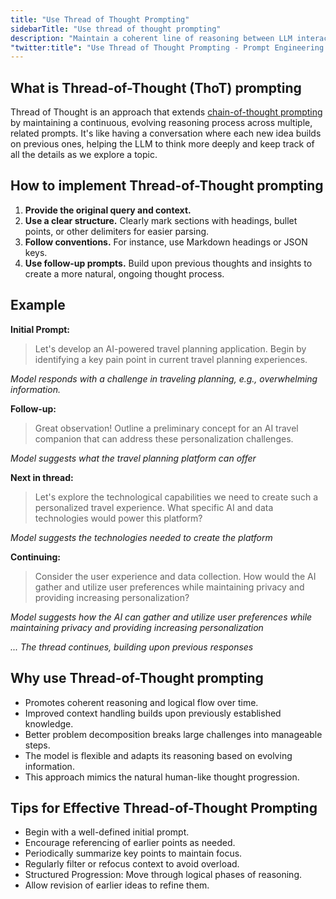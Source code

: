 ```yaml
---
title: "Use Thread of Thought Prompting"
sidebarTitle: "Use thread of thought prompting"
description: "Maintain a coherent line of reasoning between LLM interactions by building on previous ideas. "
"twitter:title": "Use Thread of Thought Prompting - Prompt Engineering Techniques"
---
```



## What is Thread-of-Thought (ThoT) prompting

Thread of Thought is an approach that extends [chain-of-thought prompting](use-chain-of-thought-prompting) by maintaining a continuous, evolving reasoning process across multiple, related prompts.
It's like having a conversation where each new idea builds on previous ones, helping the LLM to think more deeply and keep track of all the details as we explore a topic.

## How to implement Thread-of-Thought prompting

1. **Provide the original query and context.**
2. **Use a clear structure.** Clearly mark sections with headings, bullet points, or other delimiters for easier parsing.
3. **Follow conventions.** For instance, use Markdown headings or JSON keys.
4. **Use follow-up prompts.** Build upon previous thoughts and insights to create a more natural, ongoing thought process.

## Example

**Initial Prompt:**

> Let's develop an AI-powered travel planning application. Begin by identifying a key pain point in current travel planning experiences.

_Model responds with a challenge in traveling planning, e.g., overwhelming information._

**Follow-up:**

> Great observation! Outline a preliminary concept for an AI travel companion that can address these personalization challenges.

_Model suggests what the travel planning platform can offer_

**Next in thread:**

> Let's explore the technological capabilities we need to create such a personalized travel experience. What specific AI and data technologies would power this platform?

_Model suggests the technologies needed to create the platform_

**Continuing:**

> Consider the user experience and data collection. How would the AI gather and utilize user preferences while maintaining privacy and providing increasing personalization?

_Model suggests how the AI can gather and utilize user preferences while maintaining privacy and providing increasing personalization_

_... The thread continues, building upon previous responses_

## Why use Thread-of-Thought prompting

- Promotes coherent reasoning and logical flow over time.
- Improved context handling builds upon previously established knowledge.
- Better problem decomposition breaks large challenges into manageable steps.
- The model is flexible and adapts its reasoning based on evolving information.
- This approach mimics the natural human-like thought progression.

## Tips for Effective Thread-of-Thought Prompting

- Begin with a well-defined initial prompt.
- Encourage referencing of earlier points as needed.
- Periodically summarize key points to maintain focus.
- Regularly filter or refocus context to avoid overload.
- Structured Progression: Move through logical phases of reasoning.
- Allow revision of earlier ideas to refine them.

<QuestionsSection />
